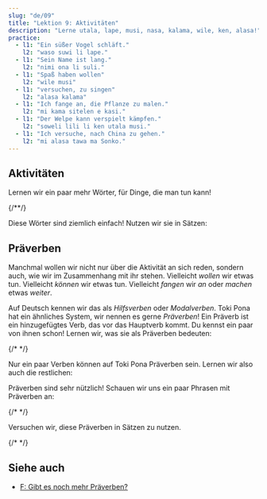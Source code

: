 ```yaml
---
slug: "de/09"
title: "Lektion 9: Aktivitäten"
description: "Lerne utala, lape, musi, nasa, kalama, wile, ken, alasa!"
practice:
  - l1: "Ein süßer Vogel schläft."
    l2: "waso suwi li lape."
  - l1: "Sein Name ist lang."
    l2: "nimi ona li suli."
  - l1: "Spaß haben wollen"
    l2: "wile musi"
  - l1: "versuchen, zu singen"
    l2: "alasa kalama"
  - l1: "Ich fange an, die Pflanze zu malen."
    l2: "mi kama sitelen e kasi."
  - l1: "Der Welpe kann verspielt kämpfen."
    l2: "soweli lili li ken utala musi."
  - l1: "Ich versuche, nach China zu gehen."
    l2: "mi alasa tawa ma Sonko."
---
```



## Aktivitäten

Lernen wir ein paar mehr Wörter, für Dinge, die man tun kann!

<List>
  <Word sl="utala" m="kämpfen, angreifen" />
  <Word sl="lape" m="schlafen, sich ausruhen" />
  <Word sl="kalama" m="einen Klang produzieren; Ton" />
  <Word sl="musi" m="Spaß haben; lustig, amüsant, interessant" />
  <Word sl="nasa" m="seltsam, ungewöhnlich, albern, betrunken" />
  {/*<Word sl="lipu" m="paper, card, book, website; a flat thing with 󱥡 info" />*/}
</List>

Diese Wörter sind ziemlich einfach! Nutzen wir sie in Sätzen:

<List>
  <Sentence sl="soweli li utala e jan." m="Das Tier hat jemanden angegriffen." />
  <Sentence sl="sina lape lon tomo." m="Du schläfst zuhause." />
  <Sentence sl="nimi ona li nasa tawa mi." m="Ihr Name ist für mich seltsam." />
  <Sentence
    sl="jan lili li musi tan kalama."
    m="Das Kind hat wegen dem Lärm Spaß."
  />
</List>

## Präverben

Manchmal wollen wir nicht nur über die Aktivität an sich reden, sondern auch, wie wir im Zusammenhang mit ihr stehen. Vielleicht _wollen_ wir etwas tun. Vielleicht _können_ wir etwas tun. Vielleicht _fangen_ wir _an_ oder _machen_ etwas _weiter_.

Auf Deutsch kennen wir das als *Hilfsverben* oder *Modalverben*. Toki Pona hat ein ähnliches System, wir nennen es gerne *Präverben*! Ein Präverb ist ein hinzugefügtes Verb, das vor das Hauptverb kommt. Du kennst ein paar von ihnen schon! Lernen wir, was sie als Präverben bedeuten:

<List>
  <Word sl="kama" m="anfangen, etwas zu tun; etwas werden" />
  <Word sl="awen" m="etwas weiterhin tun" />
  {/* <Word sl="sona" m="to know how to ..." /> */}
</List>

Nur ein paar Verben können auf Toki Pona Präverben sein. Lernen wir also auch die restlichen:

<List>
  <Word sl="wile" m="etwas tun wollen" />
  <Word sl="ken" m="etwas können" />
  <Word sl="alasa" m="etwas versuchen" />
</List>

Präverben sind sehr nützlich! Schauen wir uns ein paar Phrasen mit Präverben an:

<List>
  <Word sl="wile lape" m="schlafen wollen" />
  <Word sl="awen pona" m="weiterhin gut sein" />
  <Word sl="kama sona" m="schlau werden, lernen" />
  {/* <Word sl="sona sitelen" m="to know how to draw" /> */}
  <Word sl="alasa kama wawa" m="versuchen, stark zu werden" />
</List>

Versuchen wir, diese Präverben in Sätzen zu nutzen.

<List>
  <Sentence sl="waso lili li wile lape." m="Der kleine Vogel will schlafen." />
  {/* <Sentence sl="jan li sona moku e kasi." m="People know how to eat plants." /> */}
  <Sentence sl="mi kama sona e toki pona." m="Ich lerne Toki Pona." />
  <Sentence sl="sina alasa tawa ma Tosi." m="Du versuchst, nach Deutschland zu gehen." />
  <Sentence
    sl="toki ona li awen nasa tawa mi."
    m="Seine Sprache ist immer noch seltsam für mich."
  />
</List>

<Practice exercises={frontmatter.practice} />

## Siehe auch
* [F: Gibt es noch mehr Präverben?](/de/more-preverbs/)
